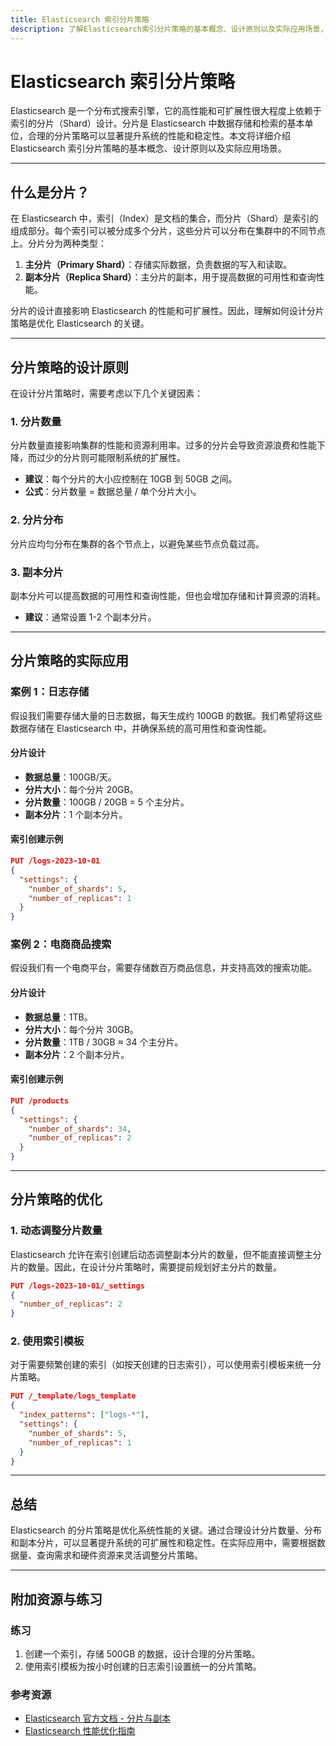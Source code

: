 ```yaml
---
title: Elasticsearch 索引分片策略
description: 了解Elasticsearch索引分片策略的基本概念、设计原则以及实际应用场景，帮助初学者掌握如何优化索引性能。
---
```


# Elasticsearch 索引分片策略

Elasticsearch 是一个分布式搜索引擎，它的高性能和可扩展性很大程度上依赖于索引的分片（Shard）设计。分片是 Elasticsearch 中数据存储和检索的基本单位，合理的分片策略可以显著提升系统的性能和稳定性。本文将详细介绍 Elasticsearch 索引分片策略的基本概念、设计原则以及实际应用场景。

---

## 什么是分片？

在 Elasticsearch 中，索引（Index）是文档的集合，而分片（Shard）是索引的组成部分。每个索引可以被分成多个分片，这些分片可以分布在集群中的不同节点上。分片分为两种类型：

1. **主分片（Primary Shard）**：存储实际数据，负责数据的写入和读取。
2. **副本分片（Replica Shard）**：主分片的副本，用于提高数据的可用性和查询性能。

分片的设计直接影响 Elasticsearch 的性能和可扩展性。因此，理解如何设计分片策略是优化 Elasticsearch 的关键。

---

## 分片策略的设计原则

在设计分片策略时，需要考虑以下几个关键因素：

### 1. 分片数量
分片数量直接影响集群的性能和资源利用率。过多的分片会导致资源浪费和性能下降，而过少的分片则可能限制系统的扩展性。

- **建议**：每个分片的大小应控制在 10GB 到 50GB 之间。
- **公式**：分片数量 = 数据总量 / 单个分片大小。

### 2. 分片分布
分片应均匀分布在集群的各个节点上，以避免某些节点负载过高。

### 3. 副本分片
副本分片可以提高数据的可用性和查询性能，但也会增加存储和计算资源的消耗。

- **建议**：通常设置 1-2 个副本分片。

---

## 分片策略的实际应用

### 案例 1：日志存储
假设我们需要存储大量的日志数据，每天生成约 100GB 的数据。我们希望将这些数据存储在 Elasticsearch 中，并确保系统的高可用性和查询性能。

#### 分片设计
- **数据总量**：100GB/天。
- **分片大小**：每个分片 20GB。
- **分片数量**：100GB / 20GB = 5 个主分片。
- **副本分片**：1 个副本分片。

#### 索引创建示例
```json
PUT /logs-2023-10-01
{
  "settings": {
    "number_of_shards": 5,
    "number_of_replicas": 1
  }
}
```

### 案例 2：电商商品搜索
假设我们有一个电商平台，需要存储数百万商品信息，并支持高效的搜索功能。

#### 分片设计
- **数据总量**：1TB。
- **分片大小**：每个分片 30GB。
- **分片数量**：1TB / 30GB ≈ 34 个主分片。
- **副本分片**：2 个副本分片。

#### 索引创建示例
```json
PUT /products
{
  "settings": {
    "number_of_shards": 34,
    "number_of_replicas": 2
  }
}
```

---

## 分片策略的优化

### 1. 动态调整分片数量
Elasticsearch 允许在索引创建后动态调整副本分片的数量，但不能直接调整主分片的数量。因此，在设计分片策略时，需要提前规划好主分片的数量。

```json
PUT /logs-2023-10-01/_settings
{
  "number_of_replicas": 2
}
```

### 2. 使用索引模板
对于需要频繁创建的索引（如按天创建的日志索引），可以使用索引模板来统一分片策略。

```json
PUT /_template/logs_template
{
  "index_patterns": ["logs-*"],
  "settings": {
    "number_of_shards": 5,
    "number_of_replicas": 1
  }
}
```

---

## 总结

Elasticsearch 的分片策略是优化系统性能的关键。通过合理设计分片数量、分布和副本分片，可以显著提升系统的可扩展性和稳定性。在实际应用中，需要根据数据量、查询需求和硬件资源来灵活调整分片策略。

---

## 附加资源与练习

### 练习
1. 创建一个索引，存储 500GB 的数据，设计合理的分片策略。
2. 使用索引模板为按小时创建的日志索引设置统一的分片策略。

### 参考资源
- [Elasticsearch 官方文档 - 分片与副本](https://www.elastic.co/guide/en/elasticsearch/reference/current/index-modules.html)
- [Elasticsearch 性能优化指南](https://www.elastic.co/guide/en/elasticsearch/performance.html)
